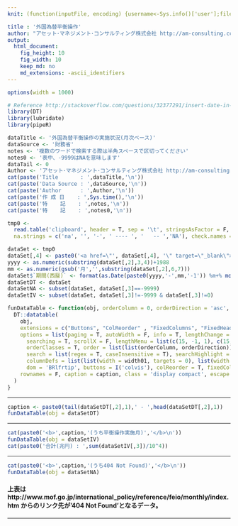 ```yaml
---
knit: (function(inputFile, encoding) {username<-Sys.info()['user'];fileName<-'defaultPath.csv';pathToFile <-paste0('C:/Users/', username,'/Desktop/pathToCSV/');setwd(pathToFile);buf0<-read.csv(fileName,header = F,skip = 0,stringsAsFactor = F,check.names = F,fileEncoding = 'utf-8');timeStamp<-format(Sys.time(),'%Y%m%d%H%M%S');rmarkdown::render(inputFile, encoding = encoding, output_file = paste0('C:/Users/',username,buf0[2,1],'charts/','am-consulting.co.jp-foreignExchangeIntervention.html')) })

title : '外国為替平衡操作'
author: "アセット･マネジメント･コンサルティング株式会社 http://am-consulting.co.jp"
output: 
  html_document:
    fig_height: 10
    fig_width: 10
    keep_md: no
    md_extensions: -ascii_identifiers 
---
```

<link href="http://knowledgevault.saecanet.com/components/rmarkdown-html.css" rel="stylesheet">
<style>
.main-container {
	max-width: 1200px;
	margin-left: auto;
	margin-right: auto;
}

table{
 white-space: nowrap;
}
</style>

```r
options(width = 1000)
```

```r
# Reference http://stackoverflow.com/questions/32377291/insert-date-in-filename-while-knitting-document-using-rstudio-knit-button
library(DT)
library(lubridate)
library(pipeR)
```

```r
dataTitle <- '外国為替平衡操作の実施状況(月次ベース)'
dataSource <- '財務省'
notes <- '複数のワードで検索する際は半角スペースで区切ってください'
notes0 <- '表中、-9999はNAを意味します'
dataTail <- 0 
Author <- 'アセット･マネジメント･コンサルティング株式会社 http://am-consulting.co.jp'
cat(paste('Title       : ',dataTitle,'\n'))
cat(paste('Data Source : ',dataSource,'\n'))
cat(paste('Author      : ',Author,'\n'))
cat(paste('作 成 日    : ',Sys.time(),'\n'))
cat(paste('特    記    : ',notes,'\n'))
cat(paste('特    記    : ',notes0,'\n'))
```

```r
tmp0 <-
  read.table('clipboard', header = T, sep = '\t', stringsAsFactor = F,
  na.strings = c('na', '', '-', ' ---- ', '   -- ','NA'), check.names = F)
```

```r
dataSet <- tmp0
dataSet[,4] <- paste0('<a href=\"', dataSet[,4], '\" target=\"_blank\">',dataSet[,4],'</a>')
yyyy <- as.numeric(substring(dataSet[,2],3,4))+1988
mm <- as.numeric(gsub('月','',substring(dataSet[,2],6,7)))
dataSet$`期間(西暦)` <- format(as.Date(paste0(yyyy,'-',mm,'-1')) %m+% months(1),'%Y年%m月')
dataSetDT <- dataSet
dataSetNA <- subset(dataSet, dataSet[,3]==-9999)
dataSetIV <- subset(dataSet, dataSet[,3]!=-9999 & dataSet[,3]!=0)
```

```r
funDataTable <- function(obj, orderColumn = 0, orderDirection = 'asc', width01 = '3%', width02 = '10%', caption = '') {
  DT::datatable(
    obj,
    extensions = c("Buttons", "ColReorder" , "FixedColumns", "FixedHeader"),
    options = list(paging = T, autoWidth = F, info = T, lengthChange = T, ordering = T,
      searching = T, scrollX = F, lengthMenu = list(c(15, -1, 1), c(15, 'All', 1)),
      orderClasses = T, order = list(list(orderColumn, orderDirection)), 
      search = list(regex = T, caseInsensitive = T), searchHighlight = T,
      columnDefs = list(list(width = width01, targets = 0), list(width = width02, targets = 1)),
      dom = 'BRlfrtip', buttons = I('colvis'), colReorder = T, fixedColumns = list(leftColumns = 1), fixedHeader = T),
    rownames = F, caption = caption, class = 'display compact', escape = F, filter = 'top'
  )  
}
```

<hr>

```r
caption <- paste0(tail(dataSetDT[,2],1),' - ',head(dataSetDT[,2],1))
funDataTable(obj = dataSetDT)
```

<hr>

```r
cat(paste0('<b>',caption,'(うち平衡操作実施月)','</b>\n'))
funDataTable(obj = dataSetIV)
cat(paste0('合計(兆円) : ',sum(dataSetIV[,3])/10^4))
```

<hr>

```r
cat(paste0('<b>',caption,'(うち404 Not Found)','</b>\n'))
funDataTable(obj = dataSetNA)
```

#### 上表は http://www.mof.go.jp/international_policy/reference/feio/monthly/index.htm からのリンク先が'404 Not Found'となるデータ。

<hr>


<script>
  (function(i,s,o,g,r,a,m){i['GoogleAnalyticsObject']=r;i[r]=i[r]||function(){
  (i[r].q=i[r].q||[]).push(arguments)},i[r].l=1*new Date();a=s.createElement(o),
  m=s.getElementsByTagName(o)[0];a.async=1;a.src=g;m.parentNode.insertBefore(a,m)
  })(window,document,'script','https://www.google-analytics.com/analytics.js','ga');

  ga('create', 'UA-3077339-5', 'auto');
  ga('send', 'pageview');

</script>